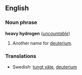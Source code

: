 ==English==
===Noun phrase===
'''heavy hydrogen''' (''[[uncountable]]'')

#Another name for [[deuterium]].

===Translations===
*Swedish: [[tungt väte]], [[deuterium]]